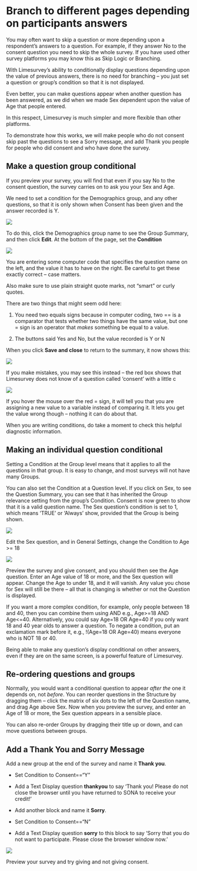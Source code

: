 # Branch to different pages depending on participants answers

You may often want to skip a question or more depending upon a
respondent’s answers to a question. For example, if they answer No to
the consent question you need to skip the whole survey. If you have used
other survey platforms you may know this as Skip Logic or Branching.

With Limesurvey’s ability to conditionally display questions depending
upon the value of previous answers, there is no need for branching – you
just set a question or group’s condition so that it is not displayed.

Even better, you can make questions appear when another question has
been answered, as we did when we made Sex dependent upon the value of
Age that people entered.

In this respect, Limesurvey is much simpler and more flexible than other
platforms.

To demonstrate how this works, we will make people who do not consent
skip past the questions to see a Sorry message, 
and add Thank you people for people who did consent and
who have done the survey.

## Make a question group conditional

If you preview your survey, you will find that even if
you say No to the consent question, the survey carries on to ask you
your Sex and Age.

We need to set a condition for the Demographics group, and any other questions, 
so that it is
only shown when Consent has been given and the answer recorded is Y.

![ ](media/image36.png)


To do this, click the Demographics group name to see the Group Summary,
and then click **Edit**. At the bottom of the page, set the
**Condition**

![ ](media/image37.png)

You are entering some computer code that specifies the question name on
the left, and the value it has to have on the right. Be careful to get
these exactly correct – case matters. 

Also make sure to use plain straight quote marks, not &ldquo;smart&rdquo; or curly quotes.

There are two things that might seem odd here:

1)  You need two equals signs because in computer coding, two == is a
    comparator that tests whether two things have the same value, but
    one = sign is an operator that *makes* something be equal to a
    value.

2)  The buttons said Yes and No, but the value recorded is Y or N

When you click **Save and close** to return to the summary, it now shows this:

![ ](media/image38.png)

If you make mistakes, you may see this instead – the red box shows that Limesurvey does not know of a question called ‘consent’ with a little c

![ ](media/image39.png)

If you hover the mouse over the red = sign, it will tell you that you
are assigning a new value to a variable instead of comparing it. It lets
you get the value wrong though – nothing it can do about that.

When you are writing conditions, do take a moment to check this helpful
diagnostic information.


## Making an individual question conditional

Setting a Condition at the Group level means that it applies to all the
questions in that group. It is easy to change, and most surveys will not
have many Groups.

You can also set the Condition at a Question level. If you click
on Sex, to see the Question Summary, you can see that it has inherited
the Group relevance setting from the group’s Condition.
Consent is now green to show that it is a valid question name.
The Sex question’s condition is set to 1, which means ‘TRUE’ or
‘Always’ show, provided that the Group is being shown.

![ ](media/image40.png)

Edit the Sex question, and in General Settings, change the Condition
to Age >= 18

![ ](media/image41.png)

Preview the survey and give consent, and you should then see the Age
question. Enter an Age value of 18 or more, and the Sex question will
appear. Change the Age to under 18, and it will vanish. Any value you
chose for Sex will still be there – all that is changing is whether or
not the Question is displayed.

If you want a more complex condition, for example, only people between 18 and 40, then you can combine them using AND
e.g., Age>=18 AND Age<=40. Alternatively, you could say Age=18 OR Age=40 if you only want 18 and 40 year olds to answer a question. To negate a condition, put an exclamation mark before it, e.g., !(Age=18 OR Age=40) means everyone who is NOT 18 or 40.

Being able to make any question’s display conditional on other answers,
even if they are on the same screen, is a powerful feature of
Limesurvey.


## Re-ordering questions and groups

Normally, you would want a conditional question to appear *after the*
one it depends on, not *before*. You can reorder questions in the
Structure by dragging them – click the matrix of six dots to the left of
the Question name, and drag Age above Sex. Now when you preview the
survey, and enter an Age of 18 or more, the Sex question appears in a
sensible place.

You can also re-order Groups by dragging their title up or down, and can
move questions between groups.

## Add a Thank You and Sorry Message

Add a new group at the end of the survey and name it
**Thank you**.

- Set Condition to Consent=="Y"

- Add a Text Display question **thankyou** to say
‘Thank you! Please do not close the browser until you have returned to
SONA to receive your credit!’

- Add another block and name it **Sorry**.

- Set Condition to Consent=="N"

- Add a Text Display question **sorry** to this block
to say ‘Sorry that you do not want to participate. Please close the
browser window now.’

![ ](media/image69.png)

Preview your survey and try giving and not giving consent.

